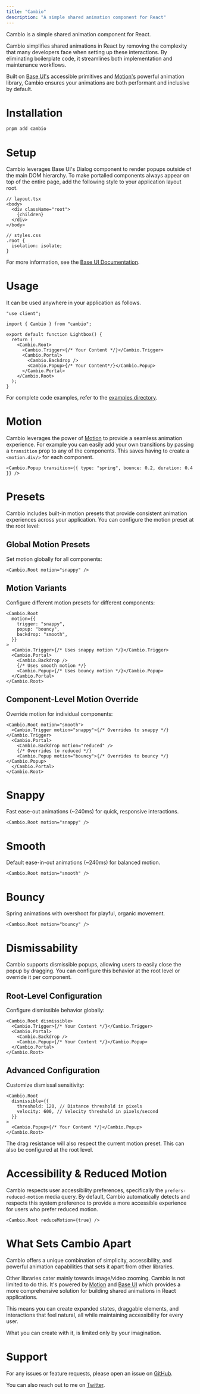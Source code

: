 ```yaml
---
title: "Cambio"
description: "A simple shared animation component for React"
---
```


<center>
  <Basic />
</center>

Cambio is a simple shared animation component for React.

Cambio simplifies shared animations in React by removing the complexity that many developers face when setting up these interactions.
By eliminating boilerplate code, it streamlines both implementation and maintenance workflows.

Built on [Base UI's](https://base-ui.com/) accessible primitives and [Motion's](https://motion.dev/) powerful animation library,
Cambio ensures your animations are both performant and inclusive by default.

# Installation

```bash
pnpm add cambio
```

# Setup

Cambio leverages Base UI's Dialog component to render popups outside of the main DOM hierarchy.
To make portalled components always appear on top of the entire page, add the following style to your application layout root.

```tsx
// layout.tsx
<body>
  <div className="root">
    {children}
  </div>
</body>

// styles.css
.root {
  isolation: isolate;
}
```

For more information, see the [Base UI Documentation](https://base-ui.com/react/overview/quick-start#set-up-portals).

# Usage

It can be used anywhere in your application as follows.

```tsx lineNumbers
"use client";

import { Cambio } from "cambio";

export default function Lightbox() {
  return (
    <Cambio.Root>
      <Cambio.Trigger>{/* Your Content */}</Cambio.Trigger>
      <Cambio.Portal>
        <Cambio.Backdrop />
        <Cambio.Popup>{/* Your Content*/}</Cambio.Popup>
      </Cambio.Portal>
    </Cambio.Root>
  );
}
```

For complete code examples, refer to the [examples directory](https://github.com/raphaelsalaja/cambio/tree/main/website/components/examples).

# Motion

Cambio leverages the power of [Motion](https://motion.dev/) to provide a seamless animation experience.
For example you can easily add your own transitions by passing a `transition` prop to any of the components.
This saves having to create a `<motion.div/>` for each component.

```tsx
<Cambio.Popup transition={{ type: "spring", bounce: 0.2, duration: 0.4 }} />
```

# Presets

Cambio includes built-in motion presets that provide consistent animation experiences across your application. You can configure the motion preset at the root level:

## Global Motion Presets

Set motion globally for all components:

```tsx lineNumbers
<Cambio.Root motion="snappy" />
```

## Motion Variants

Configure different motion presets for different components:

<center>
  <Variants />
</center>

```tsx lineNumbers
<Cambio.Root
  motion={{
    trigger: "snappy",
    popup: "bouncy",
    backdrop: "smooth",
  }}
>
  <Cambio.Trigger>{/* Uses snappy motion */}</Cambio.Trigger>
  <Cambio.Portal>
    <Cambio.Backdrop />
    {/* Uses smooth motion */}
    <Cambio.Popup>{/* Uses bouncy motion */}</Cambio.Popup>
  </Cambio.Portal>
</Cambio.Root>
```

## Component-Level Motion Override

Override motion for individual components:

<center>
  <Overrides />
</center>

```tsx lineNumbers
<Cambio.Root motion="smooth">
  <Cambio.Trigger motion="snappy">{/* Overrides to snappy */}</Cambio.Trigger>
  <Cambio.Portal>
    <Cambio.Backdrop motion="reduced" />
    {/* Overrides to reduced */}
    <Cambio.Popup motion="bouncy">{/* Overrides to bouncy */}</Cambio.Popup>
  </Cambio.Portal>
</Cambio.Root>
```

# Snappy

Fast ease-out animations (~240ms) for quick, responsive interactions.

<center>
  <Snappy />
</center>

```tsx
<Cambio.Root motion="snappy" />
```

# Smooth

Default ease-in-out animations (~240ms) for balanced motion.

<center>
  <Smooth />
</center>

```tsx
<Cambio.Root motion="smooth" />
```

# Bouncy

Spring animations with overshoot for playful, organic movement.

<center>
  <Bouncy />
</center>

```tsx
<Cambio.Root motion="bouncy" />
```

# Dismissability

Cambio supports dismissible popups, allowing users to easily close the popup by dragging. You can configure this behavior at the root level or override it per component.

## Root-Level Configuration

Configure dismissible behavior globally:

<center>
  <Dismissible />
</center>

```tsx lineNumbers
<Cambio.Root dismissible>
  <Cambio.Trigger>{/* Your Content */}</Cambio.Trigger>
  <Cambio.Portal>
    <Cambio.Backdrop />
    <Cambio.Popup>{/* Your Content */}</Cambio.Popup>
  </Cambio.Portal>
</Cambio.Root>
```

## Advanced Configuration

Customize dismissal sensitivity:

<center>
  <DismissableAdvanced />
</center>

```tsx lineNumbers
<Cambio.Root
  dismissible={{
    threshold: 120, // Distance threshold in pixels
    velocity: 600, // Velocity threshold in pixels/second
  }}
>
  <Cambio.Popup>{/* Your Content */}</Cambio.Popup>
</Cambio.Root>
```

The drag resistance will also respect the current motion preset. This can also be configured at the root level.

# Accessibility & Reduced Motion

Cambio respects user accessibility preferences, specifically the `prefers-reduced-motion` media query. By default, Cambio automatically detects and respects this system preference to provide a more accessible experience for users who prefer reduced motion.

<center>
  <Reduced />
</center>

```tsx
<Cambio.Root reduceMotion={true} />
```

# What Sets Cambio Apart

Cambio offers a unique combination of simplicity, accessibility, and powerful animation capabilities that sets it apart from other libraries.

Other libraries cater mainly towards image/video zooming. Cambio is not limited to do this. It's powered by [Motion](https://motion.dev/) and [Base UI](https://base-ui.com/) which provides a more comprehensive solution for building shared animations in React applications.

This means you can create expanded states, draggable elements, and interactions that feel natural, all while maintaining accessibility for every user.

What you can create with it, is limited only by your imagination.

# Support

For any issues or feature requests, please open an issue on [GitHub](https://github.com/raphaelsalaja/cambio).

You can also reach out to me on [Twitter](https://x.com/raphaelsalaja).
